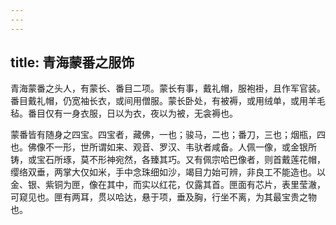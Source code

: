 ```yaml
---
---
---
```

title: 青海蒙番之服饰
---



青海蒙番之头人，有蒙长、番目二项。蒙长有事，戴礼帽，服袍褂，且作军官装。番目戴礼帽，仍宽袖长衣，或间用僧服。蒙长卧处，有被褥，或用绒单，或用羊毛毡。番目仅有一身衣服，日以为衣，夜以为被，无衾褥也。

蒙番皆有随身之四宝。四宝者，藏佛，一也；骏马，二也；番刀，三也；烟瓶，四也。佛像不一形，世所谓如来、观音、罗汉、韦驮者咸备。人佩一像，或金银所铸，或宝石所琢，莫不形神宛然，各臻其巧。又有佩宗哈巴像者，则首戴莲花帽，缨络双垂，两掌大仅如米，手中念珠细如沙，竭目力始可辨，非良工不能造也。以金、银、紫铜为匣，像在其中，而实以红花，仅露其首。匣面有芯片，表里莹澈，可窥见也。匣有两耳，贯以哈达，悬于项，垂及胸，行坐不离，为其最宝贵之物也。